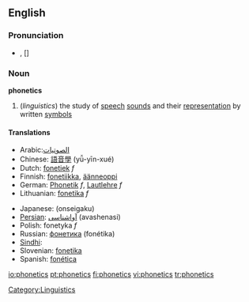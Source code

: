 ==English==

===Pronunciation===
*{{IPA|/fəˈnɛtɪks/}}, [{{IPAchar|fə'nɛtɪks}}]

===Noun===
{{wikipedia}}
'''phonetics'''
#(''linguistics'') the study of [[speech]] [[sound]]s and their [[representation]] by written [[symbols]]

====Translations====
{{top}}
*Arabic:[[الصوتيات]]
*Chinese: [[語音學]] (yǚ-yīn-xué)
*Dutch: [[fonetiek]] ''f''
*Finnish: [[fonetiikka]], [[äänneoppi]]
*German: [[Phonetik]] ''f'', [[Lautlehre]] ''f''
*Lithuanian: [[fonetika]] ''f''
{{mid}}
*Japanese: {{JAchar|[[音声学]]}} (onseigaku)
*[[Persian]]: [[آواشناسی]] (avashenasi)
*Polish: fonetyka ''f''
*Russian: [[фонетика]] (fonétika) {{f}}
*[[Sindhi]]: {{SDchar|[[وايوڪيات]]}} {{f}}
*Slovenian: [[fonetika]]
*Spanish: [[fonética]]
{{bottom}}

[[Category:Linguistics]]

[[io:phonetics]]
[[pt:phonetics]]
[[fi:phonetics]]
[[vi:phonetics]]
[[tr:phonetics]]